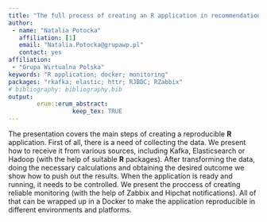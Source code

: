 ```yaml
---
title: "The full process of creating an R application in recommendation systems: from Dockerfile to Zabbix monitoring"
author:
 - name: "Natalia Potocka"
   affiliation: [1]
   email: "Natalia.Potocka@grupawp.pl"
   contact: yes
affiliation:
 - "Grupa Wirtualna Polska"
keywords: "R application; docker; monitoring"
packages: "rkafka; elastic; httr; RJBDC; RZabbix"
# bibliography: bibliography.bib
output:  
        erum::erum_abstract:
                  keep_tex: TRUE
---
```


The presentation covers the main steps of creating a reproducible **R**
application. First of all, there is a need of collecting the data. We
present how to receive it from various sources, including Kafka,
Elasticsearch or Hadoop (with the help of suitable **R** packages). After
transforming the data, doing the necessary calculations and obtaining
the desired outcome we show how to push out the results. When the
application is ready and running, it needs to be controlled. We present
the proccess of creating reliable monitoring (with the help of Zabbix
and Hipchat notifications). All of that can be wrapped up in a Docker to
make the application reproducible in different environments and
platforms.

<!--  -->
<!--  -->
<!--  -->
